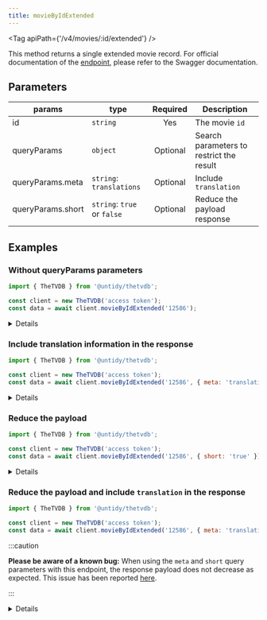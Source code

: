```yaml
---
title: movieByIdExtended
---
```



<Tag apiPath={'/v4/movies/:id/extended'} />

This method returns a single extended movie record. For official documentation of the
[endpoint](https://thetvdb.github.io/v4-api/#/Movies/getMovieExtended), please refer to the Swagger
documentation.

## Parameters

| params            | type                        | Required | Description                              |
| ----------------- | --------------------------- | :------: | ---------------------------------------- |
| id                | `string`                    |   Yes    | The movie `id`                           |
| queryParams       | `object`                    | Optional | Search parameters to restrict the result |
| queryParams.meta  | `string`: `translations`    | Optional | Include `translation`                    |
| queryParams.short | `string`: `true` or `false` | Optional | Reduce the payload response              |

## Examples

### Without queryParams parameters

```js {4}
import { TheTVDB } from '@untidy/thetvdb';

const client = new TheTVDB('access token');
const data = await client.movieByIdExtended('12586');
```

<Details>

```js
{
  status: 'success',
  data: {
    id: 12586,
    name: '超時空要塞マクロス 愛・おぼえていますか',
    slug: 'macross-do-you-remember-love',
    image: 'https://artworks.thetvdb.com/banners/movies/12586/posters/12586.jpg',
    // ...
  },
};
```

</Details>

### Include translation information in the response

```js {4}
import { TheTVDB } from '@untidy/thetvdb';

const client = new TheTVDB('access token');
const data = await client.movieByIdExtended('12586', { meta: 'translations' });
```

<Details>

```js
{
  status: 'success',
  data: {
    id: 12586,
    translations: {
      nameTranslations: [
        {
          name: 'Macross - Do You Remember Love?',
          language: 'ita',
        },
        // ...
      ],
      overviewTranslations: [
        {
          overview:
            '地球に異星人の巨大宇宙船が漂着してから、10年後の2009年。宇宙では男だけのゼントラーディ軍と女だけのメルトランディ軍との、巨人族同士の戦いが続き、その余波を受けて地球は破滅された。修復された巨大宇宙船、マクロスに乗った６万人弱の人々だけが、かろうじて地球を脱出。その中では統合軍の少年パイロット、一条輝と、戦闘管制官の早瀬未沙、そしてアイドル歌手のリン・ミンメイの微妙な三角関係も始まっていた。そしてミンメイの歌が、巨人族の心に文化の記憶を呼び覚ました時、二大勢力はその力のバランスを崩し始めていく……。',
          language: 'jpn',
          isPrimary: true,
        },
        // ...
      ],
      aliases: null,
    },
    // ...
  },
};
```

</Details>

### Reduce the payload

```js {4}
import { TheTVDB } from '@untidy/thetvdb';

const client = new TheTVDB('access token');
const data = await client.movieByIdExtended('12586', { short: 'true' });
```

<Details>

```js
{
  status: 'success',
  data: {
    id: 12586,
    slug: 'macross-do-you-remember-love',
    trailers: null,
    artworks: null,
    characters: null,
    // ...
  },
};
```

</Details>

### Reduce the payload and include `translation` in the response

```js {4}
import { TheTVDB } from '@untidy/thetvdb';

const client = new TheTVDB('access token');
const data = await client.movieByIdExtended('12586', { meta: 'translations', short: 'true' });
```

:::caution

**Please be aware of a known bug:** When using the `meta` and `short` query parameters with this endpoint, the response payload does not decrease as expected. This issue has been reported [here](https://github.com/thetvdb/v4-api/issues/292).

:::

<Details>

```js
{
  status: 'success',
  data: {
    id: 12586,
    translations: {
      nameTranslations: [
        {
          name: 'Macross - Do You Remember Love?',
          language: 'ita',
        },
        // ...
      ],
      overviewTranslations: [
        {
          overview:
            '地球に異星人の巨大宇宙船が漂着してから、10年後の2009年。宇宙では男だけのゼントラーディ軍と女だけのメルトランディ軍との、巨人族同士の戦いが続き、その余波を受けて地球は破滅された。修復された巨大宇宙船、マクロスに乗った６万人弱の人々だけが、かろうじて地球を脱出。その中では統合軍の少年パイロット、一条輝と、戦闘管制官の早瀬未沙、そしてアイドル歌手のリン・ミンメイの微妙な三角関係も始まっていた。そしてミンメイの歌が、巨人族の心に文化の記憶を呼び覚ました時、二大勢力はその力のバランスを崩し始めていく……。',
          language: 'jpn',
          isPrimary: true,
        },
        // ...
      ],
      aliases: null,
    },
    // ...
  },
};
```

</Details>
